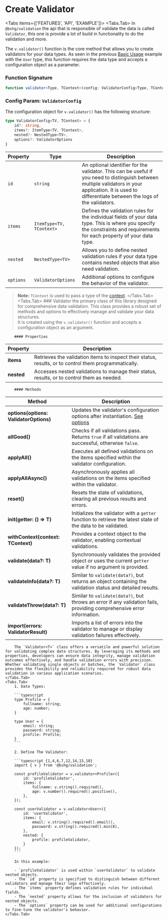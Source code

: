 # Create Validator


<Tabs items={['FEATURES', 'API', 'EXAMPLE']}>
    <Tabs.Tab>
In `@bshg/validation` the api that is responsible of validate the data is called `Validator`, this one is provide a lot of build in functionality to do the validation and more.

The `v.validator()` function is the core method that allows you to create validators for your data types. As seen in the previous [Basic Usage](/ts-validation/basic-usage) example with the `User` type, this function requires the data type and accepts a configuration object as a parameter.

### Function Signature

```typescript {5} /config: ValidatorConfig<Type, TContext>/ /Validator<Type, TContext>/ copy=false
function validator<Type, TContext>(config: ValidatorConfig<Type, TContext>): Validator<Type, TContext> {}
```

### Config Param: `ValidatorConfig`

The configuration object for `v.validator()` has the following structure:

```typescript copy=false
type ValidatorConfig<TV, TContext> = {
    id?: string,
    items?: ItemType<TV, TContext>,
    nested?: NestedType<TV>,
    options?: ValidatorOptions
}
```

| Property  | Type                     | Description                                                                                                                                                                                              |
|-----------|--------------------------|----------------------------------------------------------------------------------------------------------------------------------------------------------------------------------------------------------|
| `id`      | `string`                 | An optional identifier for the validator. This can be useful if you need to distinguish between multiple validators in your application. It is used to differentiate between the logs of the validators. |
| `items`   | `ItemType<TV, TContext>` | Defines the validation rules for the individual fields of your data type. This is where you specify the constraints and requirements for each property of your data type.                                |
| `nested`  | `NestedType<TV>`         | Allows you to define nested validation rules if your data type contains nested objects that also need validation.                                                                                        |
| `options` | `ValidatorOptions`       | Additional options to configure the behavior of the validator.                                                                                                                                           |

> **Note:** `TContext` is used to pass a type of the [context](/ts-validation/context-validation).
    </Tabs.Tab>
    <Tabs.Tab>
        ### Validator
        the primary class of this library designed for comprehensive data validation. This class provides a robust set of methods and options to effectively manage and validate your data structures.<br/>
        It is created using the `v.validator()` function and accepts a configuration object as an argument.

        #### Properties

| Property   | Description                                                                                           |
|------------|-------------------------------------------------------------------------------------------------------|
| **items**  | Retrieves the validation items to inspect their status, results, or to control them programmatically. |
| **nested** | Accesses nested validations to manage their status, results, or to control them as needed.            |


        #### Methods

| Method                                 | Description                                                                                                                             |
|----------------------------------------|-----------------------------------------------------------------------------------------------------------------------------------------|
| **options(options: ValidatorOptions)** | Updates the validator's configuration options after instantiation. [See options](/ts-validation/validator-options)  |
| **allGood()**                          | Checks if all validations pass. Returns `true` if all validations are successful, otherwise `false`.                                    |
| **applyAll()**                         | Executes all defined validations on the items specified within the validator configuration.                                             |
| **applyAllAsync()**                    | Asynchronously applies all validations on the items specified within the validator.                                                     |
| **reset()**                            | Resets the state of validations, clearing all previous results and errors.                                                              |
| **init(getter: () => T)**              | Initializes the validator with a `getter` function to retrieve the latest state of the data to be validated.                            |
| **withContext(context: TContext)**     | Provides a context object to the validator, enabling contextual validations.                                                            |
| **validate(data?: T)**                 | Synchronously validates the provided object or uses the current `getter` value if no argument is provided.                              |
| **validateInfo(data?: T)**             | Similar to `validate(data?)`, but returns an object containing the validation status and detailed results.                              |
| **validateThrow(data?: T)**            | Similar to `validate(data?)`, but throws an error if any validation fails, providing comprehensive error information.                   |
| **import(errors: ValidatorResult)**    | Imports a list of errors into the validator to manage or display validation failures effectively.                                       |

        The `Validator<T>` class offers a versatile and powerful solution for validating complex data structures. By leveraging its methods and properties, developers can ensure data integrity, manage validation outcomes effectively, and handle validation errors with precision. Whether validating single objects or batches, the `Validator` class provides the flexibility and reliability required for robust data validation in various application scenarios.
    </Tabs.Tab>
    <Tabs.Tab>
        1. Data Types:

        ```typescript
        type Profile = {
            fullname: string;
            age: number;
        }

        type User = {
            email: string;
            password: string;
            profile: Profile;
        }
        ```

        2. Define The Validator:

        ```typescript {1,4,6,7,12,14,15,18}
        import { v } from '@bshg/validation';

        const profileValidator = v.validator<Profile>({
            id: 'profileValidator',
            items: {
                fullname: v.string().required(),
                age: v.number().required().positive(),
            },
        });

        const userValidator = v.validator<User>({
            id: 'userValidator',
            items: {
                email: v.string().required().email(),
                password: v.string().required().min(8),
            },
            nested: {
                profile: profileValidator,
            }
        });
        ```

        In this example:

        - `profileValidator` is used within `userValidator` to validate nested objects.
        - The `id` property is specified to distinguish between different validators and manage their logs effectively.
        - The `items` property defines validation rules for individual fields.
        - The `nested` property allows for the inclusion of validators for nested objects.
        - The `options` property can be used for additional configurations to fine-tune the validator's behavior.
    </Tabs.Tab>
</Tabs>
